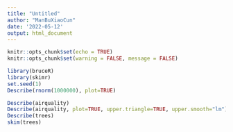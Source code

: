 ```yaml
---
title: "Untitled"
author: "ManBuXiaoCun"
date: '2022-05-12'
output: html_document
---
```


```r
knitr::opts_chunk$set(echo = TRUE)
knitr::opts_chunk$set(warning = FALSE, message = FALSE) 

```

```r
library(bruceR)
library(skimr)
set.seed(1)
Describe(rnorm(1000000), plot=TRUE)

Describe(airquality)
Describe(airquality, plot=TRUE, upper.triangle=TRUE, upper.smooth="lm")
Describe(trees)
skim(trees)
```
